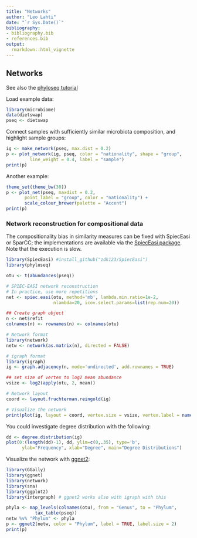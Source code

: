 ```yaml
---
title: "Networks"
author: "Leo Lahti"
date: "`r Sys.Date()`"
bibliography: 
- bibliography.bib
- references.bib
output: 
  rmarkdown::html_vignette
---
```

<!--
  %\VignetteEngine{knitr::rmarkdown}
  %\VignetteIndexEntry{microbiome tutorial - networks}
  %\usepackage[utf8]{inputenc}
  %\VignetteEncoding{UTF-8}  
-->


## Networks

See also the [phyloseq
tutorial](http://joey711.github.io/phyloseq/plot_network-examples)


Load example data:

```r
library(microbiome)
data(dietswap)
pseq <- dietswap
```

Connect samples with sufficiently similar microbiota composition, and highlight sample groups:

```r
ig <- make_network(pseq, max.dist = 0.2)
p <- plot_network(ig, pseq, color = "nationality", shape = "group",
		 line_weight = 0.4, label = "sample")
print(p)		 
```

Another example:

```r
theme_set(theme_bw(30))
p <- plot_net(pseq, maxdist = 0.2,
       point_label = "group", color = "nationality") +
       scale_colour_brewer(palette = "Accent")
print(p)		 
```

### Network reconstruction for compositional data

The compositionality bias in similarity measures can be fixed with
SpiecEasi or SparCC; the implementations are available via the
[SpiecEasi package](https://github.com/zdk123/SpiecEasi). Note that
the execution is slow.


```r
library(SpiecEasi) #install_github("zdk123/SpiecEasi")
library(phyloseq)

otu <- t(abundances(pseq))

# SPIEC-EASI network reconstruction
# In practice, use more repetitions
net <- spiec.easi(otu, method='mb', lambda.min.ratio=1e-2, 
                  nlambda=20, icov.select.params=list(rep.num=20))

## Create graph object
n <- net$refit
colnames(n) <- rownames(n) <- colnames(otu)

# Network format
library(network)
netw <- network(as.matrix(n), directed = FALSE)

# igraph format
library(igraph)
ig <- graph.adjacency(n, mode='undirected', add.rownames = TRUE)

## set size of vertex to log2 mean abundance 
vsize <- log2(apply(otu, 2, mean))

# Network layout
coord <- layout.fruchterman.reingold(ig)

# Visualize the network
print(plot(ig, layout = coord, vertex.size = vsize, vertex.label = names(vsize)))
```


You could investigate degree distribution with the following:

```r
dd <- degree.distribution(ig)
plot(0:(length(dd)-1), dd, ylim=c(0,.35), type='b', 
      ylab="Frequency", xlab="Degree", main="Degree Distributions")
```


Visualize the network with [ggnet2](https://briatte.github.io/ggnet):

```r
library(GGally)
library(ggnet)
library(network)
library(sna)
library(ggplot2)
library(intergraph) # ggnet2 works also with igraph with this

phyla <- map_levels(colnames(otu), from = "Genus", to = "Phylum",
           tax_table(pseq))
netw %v% "Phylum" <- phyla
p <- ggnet2(netw, color = "Phylum", label = TRUE, label.size = 2)
print(p)
```


